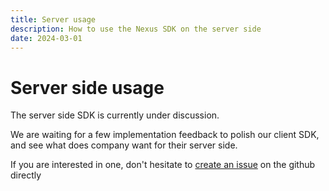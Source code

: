 ```yaml
---
title: Server usage
description: How to use the Nexus SDK on the server side
date: 2024-03-01
---
```


# Server side usage

The server side SDK is currently under discussion.

We are waiting for a few implementation feedback to polish our client SDK, and see what does company want for their server side.

If you are interested in one, don't hesitate to [create an issue](https://github.com/frak-id/wallet/issues/new/choose) on the github directly




